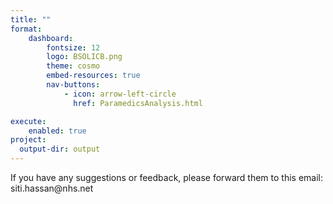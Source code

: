 ```yaml
--- 
title: ""
format: 
    dashboard:
        fontsize: 12
        logo: BSOLICB.png
        theme: cosmo
        embed-resources: true
        nav-buttons:
            - icon: arrow-left-circle
              href: ParamedicsAnalysis.html

execute:
    enabled: true
project:
  output-dir: output
--- 
```


::: {.card title="**Contact**" fill="false" }
If you have any suggestions or feedback, please forward them to this email: siti.hassan@nhs.net
:::